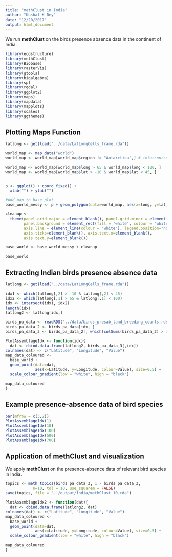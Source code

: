 ```yaml
---
title: "methClust in India"
author: "Kushal K Dey"
date: "12/20/2017"
output: html_document
---
```


We run **methClust** on the birds presence absence data in the continent of India.

```r
library(ecostructure)
library(methClust)
library(Biobase)
library(rasterVis)
library(gtools)
library(bigalgebra)
library(sp)
library(rgdal)
library(ggplot2)
library(maps)
library(mapdata)
library(mapplots)
library(scales)
library(ggthemes)

```

## Plotting Maps Function

```r
latlong <- get(load("../data/LatLongCells_frame.rda"))
```

```r
world_map <- map_data("world")
world_map <- world_map[world_map$region != "Antarctica",] # intercourse antarctica

world_map <- world_map[world_map$long > 65 & world_map$long < 100, ]
world_map <- world_map[world_map$lat > -10 & world_map$lat < 45, ]


p <- ggplot() + coord_fixed() +
  xlab("") + ylab("")

#Add map to base plot
base_world_messy <- p + geom_polygon(data=world_map, aes(x=long, y=lat, group=group), colour="light green", fill="light green")

cleanup <- 
  theme(panel.grid.major = element_blank(), panel.grid.minor = element_blank(), 
        panel.background = element_rect(fill = 'white', colour = 'white'), 
        axis.line = element_line(colour = "white"), legend.position="none",
        axis.ticks=element_blank(), axis.text.x=element_blank(),
        axis.text.y=element_blank())

base_world <- base_world_messy + cleanup

base_world

```


## Extracting Indian birds presence absence data

```r
latlong <- get(load("../data/LatLongCells_frame.rda"))
```

```r
idx1 <- which(latlong[,2] > -10 & latlong[,2] < 45)
idx2 <- which(latlong[,1] > 65 & latlong[,1] < 100)
idx <- intersect(idx1, idx2)
length(idx)
latlong2 <- latlong[idx,]
```

```r
birds_pa_data <- readRDS("../data/birds_presab_land_breeding_counts.rds")
birds_pa_data_2 <- birds_pa_data[idx, ]
birds_pa_data_3 <- birds_pa_data_2[, which(colSums(birds_pa_data_2) > 30)]
```

```r
PlotAssemblageIdx <- function(idx){
  dat <- cbind.data.frame(latlong2, birds_pa_data_3[,idx])
colnames(dat) <- c("Latitude", "Longitude", "Value")
map_data_coloured <- 
  base_world +
  geom_point(data=dat, 
             aes(x=Latitude, y=Longitude, colour=Value), size=0.5) +
  scale_colour_gradient(low = "white", high = "black") 

map_data_coloured
}

```

## Example presence-absence data of bird species 

```r
par(mfrow = c(3,2))
PlotAssemblageIdx(1)
PlotAssemblageIdx(10)
PlotAssemblageIdx(100)
PlotAssemblageIdx(500)
PlotAssemblageIdx(700)
```

## Application of methClust and visualization

We apply **methClust** on the presence-absence data of relevant bird species in India.

```r
topics <- meth_topics(birds_pa_data_3, 1 - birds_pa_data_3, 
            K=10, tol = 10, use_squarem = FALSE)
save(topics, file = "../output/India/methClust_10.rda")
```


```r
PlotAssemblageIdx2 <- function(dat){
  dat <- cbind.data.frame(latlong2, dat)
colnames(dat) <- c("Latitude", "Longitude", "Value")
map_data_coloured <- 
  base_world +
  geom_point(data=dat, 
             aes(x=Latitude, y=Longitude, colour=Value), size=0.5) +
  scale_colour_gradient(low = "white", high = "black") 

map_data_coloured
}

```

